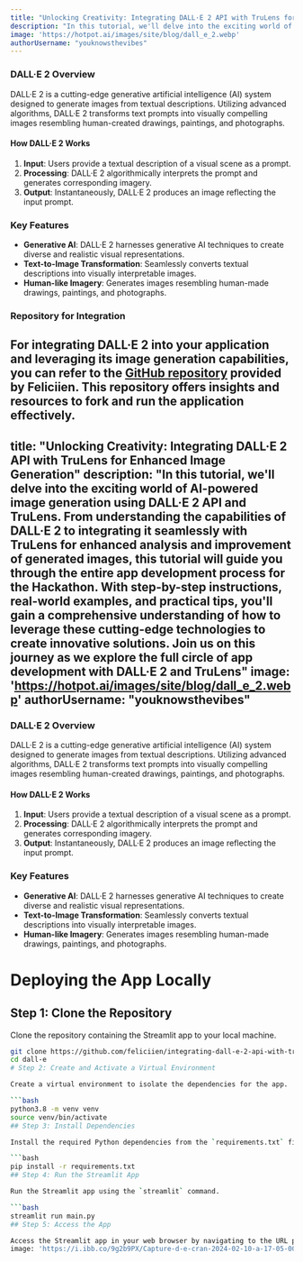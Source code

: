 ```yaml
---
title: "Unlocking Creativity: Integrating DALL·E 2 API with TruLens for Enhanced Image Generation"
description: "In this tutorial, we'll delve into the exciting world of AI-powered image generation using DALL·E 2 API and TruLens. From understanding the capabilities of DALL·E 2 to integrating it seamlessly with TruLens for enhanced analysis and improvement of generated images, this tutorial will guide you through the entire app development process for the Hackathon. With step-by-step instructions, real-world examples, and practical tips, you'll gain a comprehensive understanding of how to leverage these cutting-edge technologies to create innovative solutions. Join us on this journey as we explore the full circle of app development with DALL·E 2 and TruLens"
image: 'https://hotpot.ai/images/site/blog/dall_e_2.webp'
authorUsername: "youknowsthevibes"
---
```

### DALL·E 2 Overview

DALL·E 2 is a cutting-edge generative artificial intelligence (AI) system designed to generate images from textual descriptions. Utilizing advanced algorithms, DALL·E 2 transforms text prompts into visually compelling images resembling human-created drawings, paintings, and photographs.

#### How DALL·E 2 Works

1. **Input**: Users provide a textual description of a visual scene as a prompt.
2. **Processing**: DALL·E 2 algorithmically interprets the prompt and generates corresponding imagery.
3. **Output**: Instantaneously, DALL·E 2 produces an image reflecting the input prompt.

### Key Features

- **Generative AI**: DALL·E 2 harnesses generative AI techniques to create diverse and realistic visual representations.
- **Text-to-Image Transformation**: Seamlessly converts textual descriptions into visually interpretable images.
- **Human-like Imagery**: Generates images resembling human-made drawings, paintings, and photographs.

### Repository for Integration

For integrating DALL·E 2 into your application and leveraging its image generation capabilities, you can refer to the [GitHub repository](https://github.com/feliciien/integrating-dall-e-2-api-with-trulens-elevating-image-generation-capabilities) provided by Feliciien. This repository offers insights and resources to fork and run the application effectively.
---
title: "Unlocking Creativity: Integrating DALL·E 2 API with TruLens for Enhanced Image Generation"
description: "In this tutorial, we'll delve into the exciting world of AI-powered image generation using DALL·E 2 API and TruLens. From understanding the capabilities of DALL·E 2 to integrating it seamlessly with TruLens for enhanced analysis and improvement of generated images, this tutorial will guide you through the entire app development process for the Hackathon. With step-by-step instructions, real-world examples, and practical tips, you'll gain a comprehensive understanding of how to leverage these cutting-edge technologies to create innovative solutions. Join us on this journey as we explore the full circle of app development with DALL·E 2 and TruLens"
image: 'https://hotpot.ai/images/site/blog/dall_e_2.webp'
authorUsername: "youknowsthevibes"
---
### DALL·E 2 Overview

DALL·E 2 is a cutting-edge generative artificial intelligence (AI) system designed to generate images from textual descriptions. Utilizing advanced algorithms, DALL·E 2 transforms text prompts into visually compelling images resembling human-created drawings, paintings, and photographs.

#### How DALL·E 2 Works

1. **Input**: Users provide a textual description of a visual scene as a prompt.
2. **Processing**: DALL·E 2 algorithmically interprets the prompt and generates corresponding imagery.
3. **Output**: Instantaneously, DALL·E 2 produces an image reflecting the input prompt.

### Key Features

- **Generative AI**: DALL·E 2 harnesses generative AI techniques to create diverse and realistic visual representations.
- **Text-to-Image Transformation**: Seamlessly converts textual descriptions into visually interpretable images.
- **Human-like Imagery**: Generates images resembling human-made drawings, paintings, and photographs.

# Deploying the App Locally

## Step 1: Clone the Repository

Clone the repository containing the Streamlit app to your local machine.

```bash
git clone https://github.com/feliciien/integrating-dall-e-2-api-with-trulens-elevating-image-generation-capabilities
cd dall-e
# Step 2: Create and Activate a Virtual Environment

Create a virtual environment to isolate the dependencies for the app.

```bash
python3.8 -m venv venv
source venv/bin/activate
## Step 3: Install Dependencies

Install the required Python dependencies from the `requirements.txt` file.

```bash
pip install -r requirements.txt
## Step 4: Run the Streamlit App

Run the Streamlit app using the `streamlit` command.

```bash
streamlit run main.py
## Step 5: Access the App

Access the Streamlit app in your web browser by navigating to the URL provided by Streamlit, typically [http://localhost:8501](http://localhost:8501).
image: 'https://i.ibb.co/9g2b9PX/Capture-d-e-cran-2024-02-10-a-17-05-00.png'

